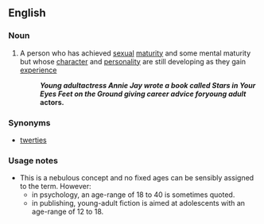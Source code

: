 ==English==

===Noun===
{{wikipedia}}
{{en-noun}}

# A person who has achieved [[sexual]] [[maturity]] and some mental maturity but whose [[character]] and [[personality]] are still developing as they gain [[experience]]
#: '''''Young adult''' actress Annie Jay wrote a book called Stars in Your Eyes Feet on the Ground giving career advice for '''young adult'' actors.'''

===Synonyms===
*[[twerties]]

===Usage notes===
* This is a nebulous concept and no fixed ages can be sensibly assigned to the term. However:
** in psychology, an age-range of 18 to 40 is sometimes quoted.
** in publishing, young-adult fiction is aimed at adolescents with an age-range of 12 to 18.